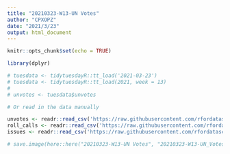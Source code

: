 ```yaml
---
title: "20210323-W13-UN Votes"
author: "CPXOPZ"
date: "2021/3/23"
output: html_document
---
```


```r
knitr::opts_chunk$set(echo = TRUE)
```

```r
library(dplyr)
```

```r
# tuesdata <- tidytuesdayR::tt_load('2021-03-23')
# tuesdata <- tidytuesdayR::tt_load(2021, week = 13)
# 
# unvotes <- tuesdata$unvotes

# Or read in the data manually

unvotes <- readr::read_csv('https://raw.githubusercontent.com/rfordatascience/tidytuesday/master/data/2021/2021-03-23/unvotes.csv')
roll_calls <- readr::read_csv('https://raw.githubusercontent.com/rfordatascience/tidytuesday/master/data/2021/2021-03-23/roll_calls.csv')
issues <- readr::read_csv('https://raw.githubusercontent.com/rfordatascience/tidytuesday/master/data/2021/2021-03-23/issues.csv')

# save.image(here::here("20210323-W13-UN Votes", "20210323-W13-UN_Votes.Rdata"))
```

```r

```


